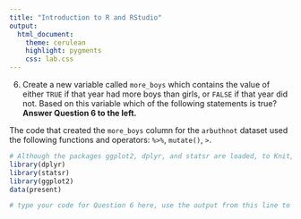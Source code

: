 ```yaml
---
title: "Introduction to R and RStudio"
output:
  html_document: 
    theme: cerulean 
    highlight: pygments
    css: lab.css
---
```


6. Create a new variable called `more_boys` which contains the value of either `TRUE` if that year had more boys than girls, or `FALSE` if that year did not. Based on this  variable which of the following statements is true? <strong>Answer Question 6 to the left.</strong>

The code that created the `more_boys` column for the `arbuthnot` dataset used the following functions and operators: `%>%`, `mutate()`, `>`.

```r
# Although the packages ggplot2, dplyr, and statsr are loaded, to Knit, you must have the library functions in your .Rmd file. Don't erase this code block!
library(dplyr)
library(statsr)
library(ggplot2)
data(present)
```


```r
# type your code for Question 6 here, use the output from this line to answer Question 6, and Knit

```


